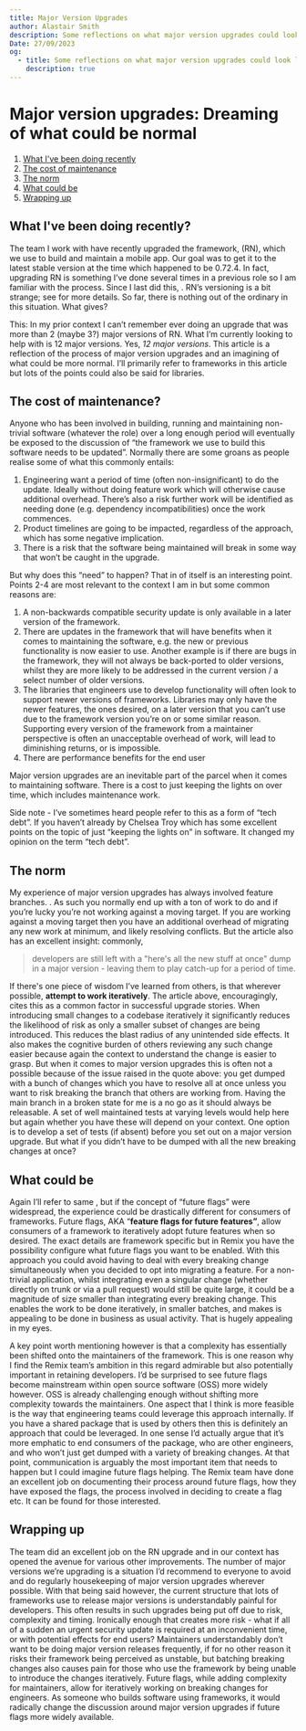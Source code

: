 ```yaml
---
title: Major Version Upgrades
author: Alastair Smith
description: Some reflections on what major version upgrades could look like
Date: 27/09/2023
og:
  - title: Some reflections on what major version upgrades could look like
    description: true
---
```



<Post>

# Major version upgrades: Dreaming of what could be normal

1. [What I've been doing recently](#what-ive-been-doing-recently)
2. [The cost of maintenance](#the-cost-of-maintenance)
3. [The norm](#the-norm)
4. [What could be](#what-could-be)
5. [Wrapping up](#wrapping-up)

## What I've been doing recently?<a name="what-ive-been-doing-recently"></a>

The team I work with have recently upgraded the framework, <ArticleLink text="React Native" href="https://reactnative.dev/"/> (RN), which we use to build and maintain a mobile app. Our goal was to get it to the latest stable version at the time which happened to be 0.72.4. In fact, upgrading RN is something I’ve done several times in a previous role so I am familiar with the process. Since I last did this, <ArticleLink text=" there is even better tooling" href=" https://reactnative.dev/docs/upgrading#react-native-projects"/>. RN’s versioning is a bit strange; see <ArticleLink text="this issue" href="https://github.com/facebook/react-native/issues/16846"/> for more details. So far, there is nothing out of the ordinary in this situation. What gives?

This: In my prior context I can’t remember ever doing an upgrade that was more than 2 (maybe 3?) major versions of RN. What I’m currently looking to help with is 12 major versions. Yes, _12 major versions_. This article is a reflection of the process of major version upgrades and an imagining of what could be more normal. I’ll primarily refer to frameworks in this article but lots of the points could also be said for libraries.

## The cost of maintenance?<a name="the-cost-of-maintenance"></a>

Anyone who has been involved in building, running and maintaining non-trivial software (whatever the role) over a long enough period will eventually be exposed to the discussion of “the framework we use to build this software needs to be updated”. Normally there are some groans as people realise some of what this commonly entails:

1. Engineering want a period of time (often non-insignificant) to do the update. Ideally without doing feature work which will otherwise cause additional overhead. There’s also a risk further work will be identified as needing done (e.g. dependency incompatibilities) once the work commences.
2. Product timelines are going to be impacted, regardless of the approach, which has some negative implication.
3. There is a risk that the software being maintained will break in some way that won’t be caught in the upgrade.

But why does this “need” to happen? That in of itself is an interesting point. Points 2-4 are most relevant to the context I am in but some common reasons are:

1. A non-backwards compatible security update is only available in a later version of the framework.
2. There are updates in the framework that will have benefits when it comes to maintaining the software, e.g. the new or previous functionality is now easier to use. Another example is if there are bugs in the framework, they will not always be back-ported to older versions, whilst they are more likely to be addressed in the current version / a select number of older versions.
3. The libraries that engineers use to develop functionality will often look to support newer versions of frameworks. Libraries may only have the newer features, the ones desired, on a later version that you can’t use due to the framework version you’re on or some similar reason. Supporting every version of the framework from a maintainer perspective is often an unacceptable overhead of work, will lead to diminishing returns, or is impossible.
4. There are performance benefits for the end user

Major version upgrades are an inevitable part of the parcel when it comes to maintaining software. There is a cost to just keeping the lights on over time, which includes maintenance work.

Side note - I’ve sometimes heard people refer to this as a form of “tech debt”. If you haven’t already <ArticleLink text="I’d highly recommend this series" href="https://chelseatroy.com/2021/01/14/quantifying-technical-debt/"/> by Chelsea Troy which has some excellent points on the topic of just “keeping the lights on” in software. It changed my opinion on the term “tech debt”.

## The norm<a name="the-norm"></a>

My experience of major version upgrades has always involved feature branches. <ArticleLink text="This seems to be the norm" href="https://remix.run/blog/future-flags#status-quo"/>. As such you normally end up with a ton of work to do and if you’re lucky you’re not working against a moving target. If you are working against a moving target then you have an additional overhead of migrating any new work at minimum, and likely resolving conflicts. But the article also has an excellent insight: commonly,

> developers are still left with a "here's all the new stuff at once" dump in a major version - leaving them to play catch-up for a period of time.

If there's one piece of wisdom I’ve learned from others, is that wherever possible, **attempt to work iteratively**. The article above, encouragingly, cites this as a common factor in successful upgrade stories. When introducing small changes to a codebase iteratively it significantly reduces the likelihood of risk as only a smaller subset of changes are being introduced. This reduces the blast radius of any unintended side effects. It also makes the cognitive burden of others reviewing any such change easier because again the context to understand the change is easier to grasp. But when it comes to major version upgrades this is often not a possible because of the issue raised in the quote above: you get dumped with a bunch of changes which you have to resolve all at once unless you want to risk breaking the branch that others are working from. Having the main branch in a broken state for me is a no go as it should always be releasable. A set of well maintained tests at varying levels would help here but again whether you have these will depend on your context. One option is to develop a set of tests (if absent) before you set out on a major version upgrade. But what if you didn’t have to be dumped with all the new breaking changes at once?

## What could be<a name="what-could-be"></a>

Again I’ll refer to same <ArticleLink text="article" href="https://remix.run/blog/future-flags#introducing-future-flags"/>, but if the concept of “future flags” were widespread, the experience could be drastically different for consumers of frameworks. Future flags, AKA “**feature flags for future features”**, allow consumers of a framework to iteratively adopt future features when so desired. The exact details are framework specific but in Remix you have the possibility configure what future flags you want to be enabled. With this approach you could avoid having to deal with every breaking change simultaneously when you decided to opt into migrating a feature. For a non-trivial application, whilst integrating even a singular change (whether directly on trunk or via a pull request) would still be quite large, it could be a magnitude of size smaller than integrating every breaking change. This enables the work to be done iteratively, in smaller batches, and makes is appealing to be done in business as usual activity. That is hugely appealing in my eyes.

A key point worth mentioning however is that a complexity has essentially been shifted onto the maintainers of the framework. This is one reason why I find the Remix team’s ambition in this regard admirable but also potentially important in retaining developers. I’d be surprised to see future flags become mainstream within open source software (OSS) more widely however. OSS is already challenging enough without shifting more complexity towards the maintainers. One aspect that I think is more feasible is the way that engineering teams could leverage this approach internally. If you have a shared package that is used by others then this is definitely an approach that could be leveraged. In one sense I’d actually argue that it’s more emphatic to end consumers of the package, who are other engineers, and who won’t just get dumped with a variety of breaking changes. At that point, communication is arguably the most important item that needs to happen but I could imagine future flags helping. The Remix team have done an excellent job on documenting their process around future flags, how they have exposed the flags, the process involved in deciding to create a flag etc. It can be found <ArticleLink text="here" href="https://remix.run/docs/en/main/pages/api-development-strategy"/> for those interested.

## Wrapping up<a name="wrapping-up"></a>

The team did an excellent job on the RN upgrade and in our context has opened the avenue for various other improvements. The number of major versions we’re upgrading is a situation I’d recommend to everyone to avoid and do regularly housekeeping of major version upgrades wherever possible. With that being said however, the current structure that lots of frameworks use to release major versions is understandably painful for developers. This often results in such upgrades being put off due to risk, complexity and timing. Ironically enough that creates more risk - what if all of a sudden an urgent security update is required at an inconvenient time, or with potential effects for end users? Maintainers understandably don’t want to be doing major version releases frequently, if for no other reason it risks their framework being perceived as unstable, but batching breaking changes also causes pain for those who use the framework by being unable to introduce the changes iteratively. Future flags, while adding complexity for maintainers, allow for iteratively working on breaking changes for engineers. As someone who builds software using frameworks, it would radically change the discussion around major version upgrades if future flags more widely available.

</Post>
